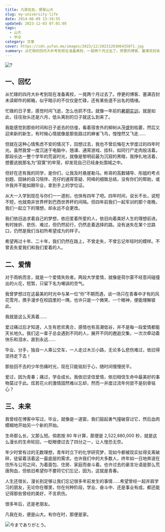 ```yaml
---
title: 凡我在处，便是山大
slug: my-university-life
date: 2014-06-09 13:19:55
updated: 2023-12-03 07:01:05
tags:
  - 山大
  - 毕业
category: 文章
cover: https://cdn.yufan.me/images/2023/12/2023120306435871.jpg
summary: 从忙碌的四月大补考到现在准备离校，一晃两个月过去了。停更的博客、塞满百封未读邮件的邮箱，似乎暗示的不仅仅是忙碌，还有某些道不出名的情绪。
---
```


![?](https://cdn.yufan.me/images/2023/12/2023120306565488.jpg)

<MusicPlayer netease={1959716226} />

## 一、回忆

从忙碌的四月大补考到现在准备离校，一晃两个月过去了。停更的博客、塞满百封未读邮件的邮箱，似乎暗示的不仅仅是忙碌，还有某些道不出名的情绪。

忙碌的日子里，感觉时间飞逝，怎么也抓不住。就像一年前的[暑期实训](/posts/summer-training-record/)，就是如此，往往抬头还是六月，低头离别的日子就这么到来了。

我能感觉到那些时间和日子逝去的彷徨，看着宿舍外的柳树从茂盛到枯萎，然后又迎来新的新生，有时候心情就像是那些路过的麻雀飞鸟，惶惶然又飞走……

但就在这种心情焦虑不安的情况下，回想过去，我也不曾后悔在大学度过的四年时光。虽然我曾一度沉迷于电脑中，翘课、通宵游戏、挂科，如同行尸走肉般活着。那段长达一整个学年的荒诞时光，就像是黎明前最为沉寂的黑暗，我挣扎地活着，想要逃脱那名为“寂寞”的牢笼，却发现自己已经身处围城之中。

但好在还有我的同学，是你们，让我及时悬崖勒马。彬哥的高数辅导、彤姐的考点划题、田妹的自习陪伴、亮仔的通宵答疑、阿峰的细致总结，没有你们的帮助，或许我并不能如期毕业，拿到手上的学位证。

从大一入学到现在与你们一一道别，也快有四年了吧。四年时间，说长不长，说短不短，也就南非世界杯到巴西世界杯的间隔。但四年前我们一起军训的那个夜晚，我们一起立下的理想，却永远不会更改。

我们依旧追求着自己的梦想，依旧爱着所爱的人，依旧向着美好人生的理想前进。有时挫折、悲伤、难过，但仍然前行，仍然走着选择的路。没有迷失在某个岔路口，仍然是我们当初所希望成为的样子。

希望再过十年、二十年，我们仍然在路上，不曾走失，不曾忘记年轻时的模样。不曾丢失爱我们和我们爱着的人。

## 二、爱情

对于雨帆而言，就是一个爱情失败者。两段大学爱情，就像是荷尔蒙不经意间碰撞出的火花，短暂，只留下名为嘲讽的空气。

我曾梦想过在这最美的时光中与某一位“你”不期而遇，谈一场只在青春中才有的风花雪月，携手漫步在校园里的一隅，也许只是一个微笑、一个眼神，便能理解彼此。

我就是这么天真着……

爱过痛过后才知道，人生有悲欢离合，感情也有高潮低谷，并不是每一段爱情都能天长地久。我们这一辈子总会遇到不同的人，展开不同的邂逅交集，一次次牵动着快乐和泪水，直到永远……

毕业、分手，独自一人乘公交车，一人走过木兰小路，无论多么悲伤难过，依旧得坚持走下去！

那些回不去的少年伤痛时光，现在只能铭刻于心，随时间慢慢抚平。

爱过，因为青春；痛过，学会成长。我依旧坚信爱情，依旧相信生命中最美好的事物莫过于此。炫若花火的激情固然难以忘却，然而一并度过流年何尝不是刻骨铭心？

## 三、未来

我曾经在博客中写过，毕业，就像是一道窗，我们鼓起勇气撞破穿过它，然后血肉模糊地开始另一个新的开始。

生命那么长，又那么短。倘若按 80 年计算，那便是 2,522,880,000 秒，就是这么漫长的生命轮回，一眨眼便过去了四分之一，让人惶恐无奈。

年少时曾有过的无数理想，青年时立下的化学研究梦，现如今都被现实扯得支离破碎，徒留着活着这一最底层的需求。也许我们中的大多数人，终年如一日地奔波在住所与公司之间，为着面包、住房、家庭而奋斗着。也许过去的豪言壮语是那么荒唐狗血，但依旧希望你不要将它们忘记，因为，这就是青春。

人生还很长，漫长到足够让我们忘记很多年前发生的事情……希望曾经一起并肩学习的朋友，无论你在哪里，你在何种阶段，学业、奋斗中、还是事业有成，都还能记得那些曾经的美好，不言夙伤。

很多年后，还是老朋友。

凡我在处，便是山大。有你在时，那便是家。

![今までありがとう。](https://cdn.yufan.me/images/2023/12/2023120307003245.jpg)
